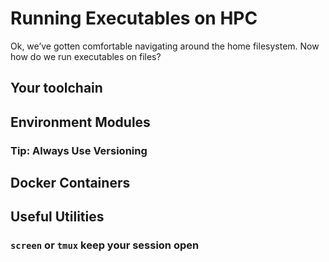 # Running Executables on HPC

Ok, we've gotten comfortable navigating around the home filesystem. Now how do we run executables on files?

## Your toolchain



## Environment Modules

### Tip: Always Use Versioning

## Docker Containers

## Useful Utilities

### `screen` or `tmux` keep your session open





